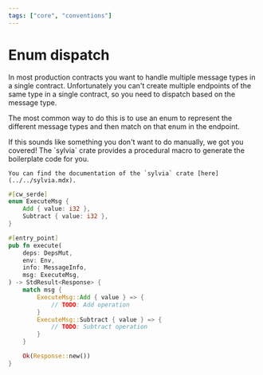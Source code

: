 ```yaml
---
tags: ["core", "conventions"]
---
```



# Enum dispatch

In most production contracts you want to handle multiple message types in a
single contract. Unfortunately you can't create multiple endpoints of the same
type in a single contract, so you need to dispatch based on the message type.

The most common way to do this is to use an enum to represent the different
message types and then match on that enum in the endpoint.

<Callout>
    If this sounds like something you don't want to do manually, we got you covered!
    The `sylvia` crate provides a procedural macro to generate the boilerplate code for you.

    You can find the documentation of the `sylvia` crate [here](../../sylvia.mdx).

</Callout>

```rust filename="contract.rs" template="core"
#[cw_serde]
enum ExecuteMsg {
    Add { value: i32 },
    Subtract { value: i32 },
}

#[entry_point]
pub fn execute(
    deps: DepsMut,
    env: Env,
    info: MessageInfo,
    msg: ExecuteMsg,
) -> StdResult<Response> {
    match msg {
        ExecuteMsg::Add { value } => {
            // TODO: Add operation
        }
        ExecuteMsg::Subtract { value } => {
            // TODO: Subtract operation
        }
    }

    Ok(Response::new())
}
```
